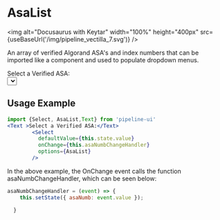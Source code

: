 # AsaList


<img alt="Docusaurus with Keytar" width="100%" height="400px" src={useBaseUrl('/img/pipeline_vectilla_7.svg')} />


An array of verified Algorand ASA's and index numbers that can be imported like a component and used to populate dropdown menus.


<Text>Select a Verified ASA:</Text><br/><Select options={AsaList}/>

## Usage Example

```jsx
import {Select, AsaList,Text} from 'pipeline-ui'
<Text >Select a Verified ASA:</Text>
        <Select
          defaultValue={this.state.value}
          onChange={this.asaNumbChangeHandler}
          options={AsaList}
        />
```
In the above example, the OnChange event calls the function asaNumbChangeHandler, which can be seen below:

```jsx
asaNumbChangeHandler = (event) => {
    this.setState({ asaNumb: event.value });

  }
```
